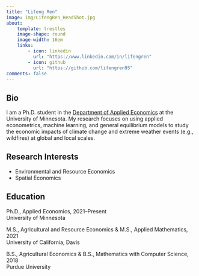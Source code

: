 ```yaml
---
title: "Lifeng Ren"
image: img/LifengRen_HeadShot.jpg
about: 
    template: trestles
    image-shape: round
    image-width: 16em
    links:
        - icon: linkedin
          url: "https://www.linkedin.com/in/lifengren"
        - icon: github
          url: "https://github.com/lifengren95"
comments: false
---
```


## Bio

I am a Ph.D. student in the [Department of Applied Economics](https://apec.umn.edu/) at the University of Minnesota. My research focuses on using applied econometrics, machine learning, and general equilibrium models to study the economic impacts of climate change and extreme weather events (e.g., wildfires) at global and local scales.

## Research Interests
- Environmental and Resource Economics
- Spatial Economics

## Education
Ph.D., Applied Economics, 2021–Present <br>
University of Minnesota

M.S., Agricultural and Resource Economics & M.S., Applied Mathematics, 2021 <br>
University of California, Davis

B.S., Agricultural Economics & B.S., Mathematics with Computer Science, 2018 <br>
Purdue University